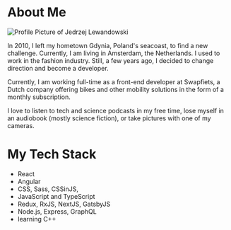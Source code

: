 
# About Me

<div className={styles.aboutImage}>
  <Image
    src="/images/profile_bleeve_front_opt.jpg"
    alt="Profile Picture of Jedrzej Lewandowski"
    layout="fill"
    objectFit="cover"
    priority
  />
</div>

In 2010, I left my hometown Gdynia, Poland's seacoast, to find a new challenge. Currently, I am living in Amsterdam, the Netherlands. I used to work in the fashion industry. Still, a few years ago, I decided to change direction and become a developer.

Currently, I am working full-time as a front-end developer at Swapfiets, a Dutch company offering bikes and other mobility solutions in the form of a monthly subscription.

I love to listen to tech and science podcasts in my free time, lose myself in an audiobook (mostly science fiction), or take pictures with one of my cameras.

<div className={styles.techStack}>

# My Tech Stack

- <FaReact /> React
- <FaAngular /> Angular
- <FaCss3 /> CSS, Sass, CSSinJS,
- <FaJs /> JavaScript and TypeScript
- <FaCode /> Redux, RxJS, NextJS, GatsbyJS
- <FaNodeJs /> Node.js, Express, GraphQL
- <FaUserGraduate /> learning C++

</div>
